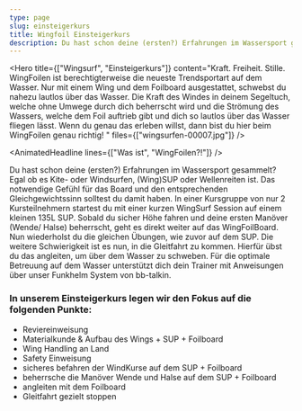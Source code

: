 ```yaml
---
type: page
slug: einsteigerkurs
title: Wingfoil Einsteigerkurs
description: Du hast schon deine (ersten?) Erfahrungen im Wassersport gesammelt? Egal ob es Kite- oder Windsurfen, (Wing)SUP oder Wellenreiten ist. Das notwendige Gefühl für das Board und den entsprechenden Gleichgewichtssinn solltest du damit haben.
---
```



<Hero
  title={["Wingsurf", "Einsteigerkurs"]}
  content="Kraft. Freiheit. Stille. WingFoilen ist berechtigterweise die neueste Trendsportart auf dem Wasser. Nur mit einem Wing und dem Foilboard ausgestattet, schwebst du nahezu lautlos über das Wasser. Die Kraft des Windes in deinem Segeltuch, welche ohne Umwege durch dich beherrscht wird und die Strömung des Wassers, welche dem Foil auftrieb gibt und dich so lautlos über das Wasser fliegen lässt. Wenn du genau das erleben willst, dann bist du hier beim WingFoilen genau richtig!
"
  files={["wingsurfen-00007.jpg"]}
/>

<AnimatedHeadline lines={["Was ist", "WingFoilen?!"]} />

Du hast schon deine (ersten?) Erfahrungen im Wassersport gesammelt? Egal ob es Kite- oder Windsurfen, (Wing)SUP oder Wellenreiten ist. Das notwendige Gefühl für das Board und den entsprechenden Gleichgewichtssinn solltest du damit haben. In einer Kursgruppe von nur 2 Kursteilnehmern startest du mit einer kurzen WingSurf Session auf einem kleinen 135L SUP. Sobald du sicher Höhe fahren und deine ersten Manöver (Wende/ Halse) beherrscht, geht es direkt weiter auf das WingFoilBoard. Nun wiederholst du die gleichen Übungen, wie zuvor auf dem SUP. Die weitere Schwierigkeit ist es nun, in die Gleitfahrt zu kommen. Hierfür übst du das angleiten, um über dem Wasser zu schweben. Für die optimale Betreuung auf dem Wasser unterstützt dich dein Trainer mit Anweisungen über unser Funkhelm System von bb-talkin.

### In unserem Einsteigerkurs legen wir den Fokus auf die folgenden Punkte:

- Reviereinweisung
- Materialkunde & Aufbau des Wings + SUP + Foilboard
- Wing Handling an Land
- Safety Einweisung
- sicheres befahren der WindKurse auf dem SUP + Foilboard
- beherrsche die Manöver Wende und Halse auf dem SUP + Foilboard
- angleiten mit dem Foilboard
- Gleitfahrt gezielt stoppen

<Vabs type="booking" id="332" />

<Reviews />
